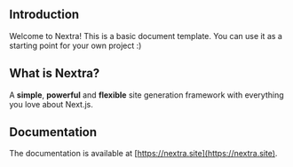 
<IntroEN />

## Introduction

Welcome to Nextra! This is a basic document template. You can use it as a starting point for your own project :)

## What is Nextra?

A **simple**, **powerful** and **flexible** site generation framework with everything you love about Next.js.

## Documentation

The documentation is available at [https://nextra.site](https://nextra.site).

